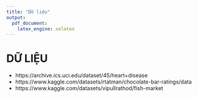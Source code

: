 ```yaml
---
title: "Dữ liệu"
output:
  pdf_document:
    latex_engine: xelatex
---
```


\newpage
# DỮ LIỆU
- https://archive.ics.uci.edu/dataset/45/heart+disease  
- https://www.kaggle.com/datasets/rtatman/chocolate-bar-ratings/data  
- https://www.kaggle.com/datasets/vipullrathod/fish-market  